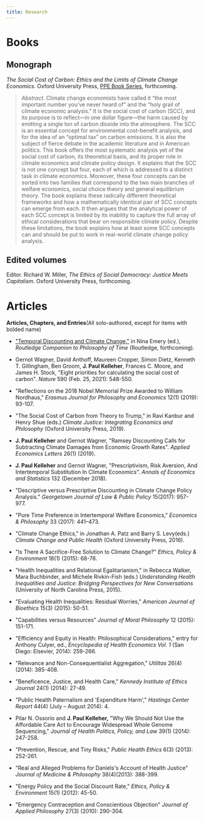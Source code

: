 ```yaml
---
title: Research
---
```


# Books

## Monograph

*The Social Cost of Carbon: Ethics and the Limits of Climate Change Economics*. Oxford University Press, [PPE Book Series](https://ppebookseries.org/), forthcoming.

> *Abstract*. Climate change economists have called it "the most important number you've never heard of" and the "holy grail of climate economic analysis." It is the social cost of carbon (SCC), and its purpose is to reflect---in one dollar figure---the harm caused by emitting a single ton of carbon dioxide into the atmosphere. The SCC is an essential concept for environmental cost-benefit analysis, and for the idea of an "optimal tax" on carbon emissions. It is also the subject of fierce debate in the academic literature and in American politics. This book offers the most systematic analysis yet of the social cost of carbon, its theoretical basis, and its proper role in climate economics and climate policy design. It explains that the SCC is not one concept but four, each of which is addressed to a distinct task in climate economics. Moreover, these four concepts can be sorted into two families that correspond to the two main branches of welfare economics, social choice theory and general equilibrium theory. The book explains these radically different theoretical frameworks and how a mathematically identical pair of SCC concepts can emerge from each. It then argues that the analytical power of each SCC concept is limited by its inability to capture the full array of ethical considerations that bear on responsible climate policy. Despite these limitations, the book explains how at least some SCC concepts can and should be put to work in real-world climate change policy analysis.

## Edited volumes

Editor. Richard W. Miller, *The Ethics of Social Democracy: Justice Meets Capitalism*. Oxford University Press, forthcoming.

# Articles

**Articles, Chapters, and Entries**(All solo-authored, except for items with bolded name)

-   [\"Temporal Discounting and Climate Change,\"](https://github.com/paul-kelleher/paul-kelleher.github.io/blob/965a24c66b0c6d51adf7975d521f10147a9fa37c/research/Kelleher--Temporal%20Discounting%20and%20Climate%20Change_4.18.24.pdf) in Nina Emery (ed.), *Routledge Companion to Philosophy of Time* (Routledge, forthcoming).

-   Gernot Wagner, David Anthoff, Maureen Cropper, Simon Dietz, Kenneth T. Gillingham, Ben Groom, **J. Paul Kelleher**, Frances C. Moore, and James H. Stock, \"Eight priorities for calculating the social cost of carbon\". *Nature* 590 (Feb. 25, 2021): 548-550.

-   \"Reflections on the 2018 Nobel Memorial Prize Awarded to William Nordhaus,\" *Erasmus Journal for Philosophy and Economics* 12(1) (2019): 93-107.

-   \"The Social Cost of Carbon from Theory to Trump,\" in Ravi Kanbur and Henry Shue (eds.) *Climate Justice: Integrating Economics and Philosophy* (Oxford University Press, 2019).

-   **J. Paul Kelleher** and Gernot Wagner, \"Ramsey Discounting Calls for Subtracting Climate Damages from Economic Growth Rates\". *Applied Economics Letters* 26(1) (2019).

-   **J. Paul Kelleher** and Gernot Wagner, \"Prescriptivism, Risk Aversion, And Intertemporal Substitution In Climate Economics\". *Annals of Economics and Statistics* 132 (December 2018).

-   \"Descriptive versus Prescriptive Discounting in Climate Change Policy Analysis.\" *Georgetown Journal of Law & Public Policy* 15(2017): 957-977.

-   \"Pure Time Preference in Intertemporal Welfare Economics,\" *Economics & Philosophy* 33 (2017): 441--473.

-   \"Climate Change Ethics,\" in Jonathan A. Patz and Barry S. Levy(eds.) *Climate Change and Public Health* (Oxford University Press, 2016).

-   \"Is There A Sacrifice-Free Solution to Climate Change?\" *Ethics, Policy & Environment* 18(1) (2015): 68-78.

-   \"Health Inequalities and Relational Egalitarianism,\" in Rebecca Walker, Mara Buchbinder, and Michele Rivkin-Fish (eds.) *Understanding Health Inequalities and Justice: Bridging Perspectives for New Conversations* (University of North Carolina Press, 2015).

-   \"Evaluating Health Inequalities: Residual Worries,\" *American Journal of Bioethics* 15(3) (2015): 50-51.

-   \"Capabilities versus Resources\" *Journal of Moral Philosophy* 12 (2015): 151-171.

-   \"Efficiency and Equity in Health: Philosophical Considerations,\" entry for Anthony Culyer, ed., *Encyclopedia of Health Economics Vol. 1* (San Diego: Elsevier, 2014): 259-266.  

-   \"Relevance and Non-Consequentialist Aggregation,\" *Utilitas* 26(4) (2014): 385-408.

-   \"Beneficence, Justice, and Health Care,\" *Kennedy Institute of Ethics Journal* 24(1) (2014): 27-49.

-   \"Public Health Paternalism and \'Expenditure Harm\',\" *Hastings Center Report* 44(4) (July -- August 2014): 4.

-   Pilar N. Ossorio and **J. Paul Kelleher,** \"Why We Should Not Use the Affordable Care Act to Encourage Widespread Whole Genome Sequencing,\" *Journal of Health Politics, Policy, and Law* 39(1) (2014): 247-258.

-   \"Prevention, Rescue, and Tiny Risks,\" *Public Health Ethics* 6(3) (2013): 252-261.

-   \"Real and Alleged Problems for Daniels\'s Account of Health Justice\" *Journal of Medicine & Philosophy* 38(4)(2013): 388-399.

-   \"Energy Policy and the Social Discount Rate,\" *Ethics, Policy & Environment* 15(1) (2012): 45-50.

-   \"Emergency Contraception and Conscientious Objection\" *Journal of Applied Philosophy* 27(3) (2010): 290-304.
